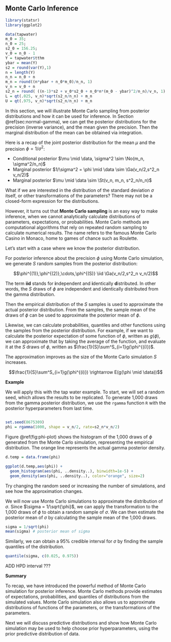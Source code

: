 ## Monte Carlo Inference  {#sec:NG-MC}

```r
library(statsr)
library(ggplot2)
```


```r
data(tapwater)
m_0 = 35; 
n_0 = 25; 
s2_0 = 156.25;
v_0 = n_0 - 1
Y = tapwater$tthm
ybar = mean(Y)
s2 = round(var(Y),1)
n = length(Y)
n_n = n_0 + n
m_n = round((n*ybar + n_0*m_0)/n_n, 1)
v_n = v_0 + n
s2_n = round( ((n-1)*s2 + v_0*s2_0 + n_0*n*(m_0 - ybar)^2/n_n)/v_n, 1)
L = qt(.025, v_n)*sqrt(s2_n/n_n) + m_n
U = qt(.975, v_n)*sqrt(s2_n/n_n) + m_n
```


In this section, we will illustrate Monte Carlo sampling from posterior distributions and how it can be used for inference. In Section \@ref(sec:normal-gamma), we can get the posterior distributions for the precision (inverse variance), and the mean given the precision. Then the marginal distribution of the mean can be obtained via integration.

Here is a recap of the joint posterior distribution for the mean $\mu$ and the precision $\phi = 1/\sigma^2$:

* Conditional posterior $\mu \mid \data, \sigma^2  \sim  \No(m_n, \sigma^2/n_n)$
* Marginal posterior $1/\sigma^2 = \phi \mid \data   \sim   \Ga(v_n/2,s^2_n v_n/2)$
* Marginal posterior $\mu \mid \data \sim \St(v_n, m_n, s^2_n/n_n)$

What if we are interested in the distribution of the standard deviation $\sigma$ itself, or other transformations of the parameters? There may not be a closed-form expression for the distributions.

However, it turns out that **Monte Carlo sampling** is an easy way to make inference, when we cannot analytically calculate distributions of parameters, expectations, or probabilities. Monte Carlo methods are computational algorithms that rely on repeated random sampling to calculate numerical results. The name refers to the famous Monte Carlo Casino in Monaco, home to games of chance such as Roulette.

Let's start with a case where we know the posterior distribution.


For posterior inference about the precision $\phi$ using Monte Carlo simulation, we generate $S$ random samples from the posterior distribution:

$$\phi^{(1)},\phi^{(2)},\cdots,\phi^{(S)} \iid \Ga(v_n/2,s^2_n v_n/2)$$

The term **iid** stands for **i**ndependent and **i**dentically **d**istributed. In other words, the $S$ draws of $\phi$ are independent and identically distributed from the gamma distribution.

Then the empirical distribution of the $S$ samples is used to approximate the actual posterior distribution. From the samples, the sample mean of the draws of $\phi$ can be used to approximate the posterior mean of $\phi$.

Likewise, we can calculate probabilities, quantiles and other functions using the samples from the posterior distribution. For example, if we want to calculate the posterior expectation of some function of $\phi$, written as $g(\phi)$, we can approximate that by taking the average of the function, and evaluate it at the $S$ draws of $\phi$, written as $\frac{1}{S}\sum^S_{i=1}g(\phi^{(i)})$.

The approximation improves as the size of the Monte Carlo simulation $S$ increases.

$$\frac{1}{S}\sum^S_{i=1}g(\phi^{(i)}) \rightarrow E(g(\phi \mid \data))$$

**Example**

We will apply this with the tap water example. To start, we will set a random seed, which allows the results to be replicated. To generate 1,000 draws from the gamma posterior distribution, we use the `rgamma` function `R` with the posterior hyperparameters from last time.

```r

```

```r
set.seed(8675309)
phi = rgamma(1000, shape = v_n/2, rate=s2_n*v_n/2)
```

Figure \@ref(fig:phi-plot) shows the histogram of the 1,000 draws of $\phi$ generated from the Monte Carlo simulation, representing the empirical distribution. The orange line represents the actual gamma posterior density.

```r
d.temp = data.frame(phi)

ggplot(d.temp,aes(phi)) +
  geom_histogram(aes(phi, ..density..), binwidth=1e-5) +
  geom_density(aes(phi, ..density..), color="orange", size=2)
```

Try changing the random seed or increasing the number of simulations, and see how the approximation changes.

We will now use Monte Carlo simulations to approximate the distribution of $\sigma$. Since $\sigma = 1/\sqrt{\phi}$, we can apply the transformation to the 1,000 draws of $\phi$ to obtain a random sample of $\sigma$. We can then estimate the posterior mean of $\sigma$ by calculating the sample mean of the 1,000 draws.

```r
sigma = 1/sqrt(phi)
mean(sigma) # posterior mean of sigma
```

Similarly, we can obtain a 95% credible interval for $\sigma$ by finding the sample quantiles of the distribution.

```r
quantile(sigma, c(0.025, 0.975))
```

ADD HPD interval ???

**Summary**

To recap, we have introduced the powerful method of Monte Carlo simulation for posterior inference. Monte Carlo methods provide estimates of expectations, probabilities, and quantiles of distributions from the simulated values. Monte Carlo simulation also allows us to approximate distributions of functions of the parameters, or the transformations of the parameters.

Next we will discuss predictive distributions and show how Monte Carlo simulation may be used to help choose prior hyperparameters, using the prior predictive distribution of data.
